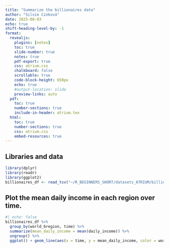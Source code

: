 ```yaml
---
title: "Summarize the billionaires data"
author: "Silvie Cinková"
date: 2025-08-03
echo: true
shift-heading-level-by: -1
format:
  revealjs:
    plugins: [notes]
    toc: true
    slide-number: true
    notes: true
    pdf-export: true
    css: atrium.css
    chalkboard: false
    scrollable: true
    code-block-height: 650px
    echo: true
    #output-location: slide
    preview-links: auto
  pdf:
    toc: true
    number-sections: true
    include-in-header: atrium.tex
  html:
    toc: true
    number-sections: true
    css: atrium.css
    embed-resources: true
---
```


## Libraries and data

```r
library(dplyr)
library(readr)
library(ggplot2)
billionaires_df <- read_tsv("~/R_BEGINNERS_SHORT/datasets_ATRIUM/billionaires_combined.tsv")
```

## Plot the mean daily income in each region over time. 

```r
#| echo: false
billionaires_df %>% 
  group_by(world_6region, time) %>% 
  summarize(mean_daily_income = mean(daily_income)) %>% 
  ungroup() %>%
  ggplot() + geom_line(aes(x = time, y = mean_daily_income, color = world_6region))
```
